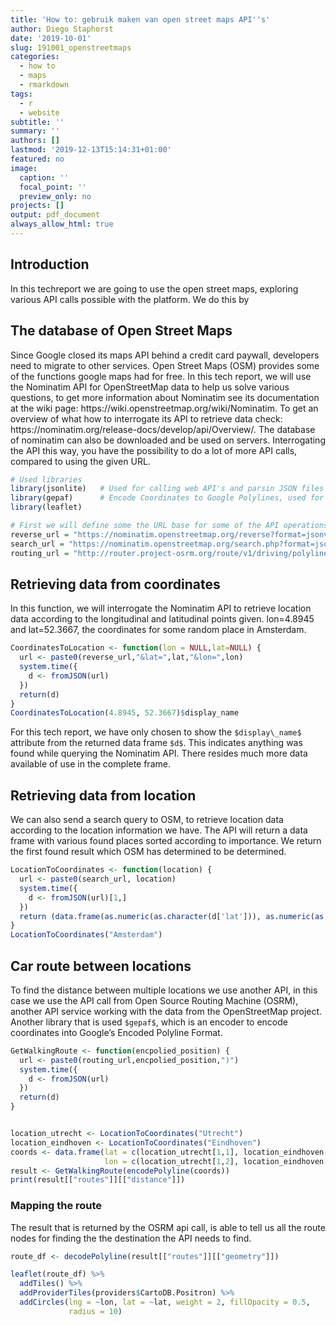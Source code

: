 ```yaml
---
title: 'How to: gebruik maken van open street maps API''s'
author: Diego Staphorst
date: '2019-10-01'
slug: 191001_openstreetmaps
categories:
  - how to
  - maps
  - rmarkdown
tags:
  - r
  - website
subtitle: ''
summary: ''
authors: []
lastmod: '2019-12-13T15:14:31+01:00'
featured: no
image:
  caption: ''
  focal_point: ''
  preview_only: no
projects: []
output: pdf_document
always_allow_html: true
---
```

## Introduction
In this techreport we are going to use the open street maps, exploring various API calls possible with the platform. We do this by 

## The database of Open Street Maps

Since Google closed its maps API behind a credit card paywall, developers need to migrate to other services. Open Street Maps (OSM) provides some of the functions google maps had for free. In this tech report, we will use the Nominatim API for OpenStreetMap data to help us solve various questions, to get more information about Nominatim see its documentation at the wiki page: https://wiki.openstreetmap.org/wiki/Nominatim. To get an overview of what how to interrogate its API to retrieve data check: https://nominatim.org/release-docs/develop/api/Overview/. The database of nominatim can also be downloaded and be used on servers. Interrogating the API this way, you have the possibility to do a lot of more API calls, compared to using the given URL.

```r
# Used libraries
library(jsonlite)   # Used for calling web API's and parsin JSON files 
library(gepaf)      # Encode Coordinates to Google Polylines, used for routing calls
library(leaflet)
```



```r
# First we will define some the URL base for some of the API operations
reverse_url = "https://nominatim.openstreetmap.org/reverse?format=jsonv2&"
search_url = "https://nominatim.openstreetmap.org/search.php?format=jsonv2&q="
routing_url = "http://router.project-osrm.org/route/v1/driving/polyline("
```

## Retrieving data from coordinates
In this function, we will interrogate the Nominatim API to retrieve location data according to the longitudinal and latitudinal points given. lon=4.8945 and lat=52.3667, the coordinates for some random place in Amsterdam.
```r
CoordinatesToLocation <- function(lon = NULL,lat=NULL) {
  url <- paste0(reverse_url,"&lat=",lat,"&lon=",lon)
  system.time({
    d <- fromJSON(url)
  })
  return(d)
}
CoordinatesToLocation(4.8945, 52.3667)$display_name

```
For this tech report, we have only chosen to show the `$display\_name$` attribute from the returned data frame `$d$`. This indicates anything was found while querying the Nominatim API. There resides much more data available of use in the complete frame.

## Retrieving data from location
We can also send a search query to OSM, to retrieve location data according to the location information we have. The API will return a data frame with various found places sorted according to importance. We return the first found result which OSM has determined to be determined.
```r
LocationToCoordinates <- function(location) {
  url <- paste0(search_url, location)
  system.time({
    d <- fromJSON(url)[1,]
  })
  return (data.frame(as.numeric(as.character(d['lat'])), as.numeric(as.character(d['lon']))))
}
LocationToCoordinates("Amsterdam")

```
## Car route between locations
To find the distance between multiple locations we use another API, in this case we use the API call from  Open Source Routing Machine (OSRM), another API service working with the data from the OpenStreetMap project. Another library that is used `$gepaf$`, which is an encoder to encode coordinates into Google's Encoded Polyline Format.

```r
GetWalkingRoute <- function(encpolied_position) {
  url <- paste0(routing_url,encpolied_position,")")
  system.time({
    d <- fromJSON(url)
  })
  return(d)
}


location_utrecht <- LocationToCoordinates("Utrecht")
location_eindhoven <- LocationToCoordinates("Eindhoven")
coords <- data.frame(lat = c(location_utrecht[1,1], location_eindhoven[1,1]),
                     lon = c(location_utrecht[1,2], location_eindhoven[1,2]))
result <- GetWalkingRoute(encodePolyline(coords))
print(result[["routes"]][["distance"]])
```
### Mapping the route
The result that is returned by the OSRM api call, is able to tell us all the route nodes for finding the the destination the API needs to find. 
```r
route_df <- decodePolyline(result[["routes"]][["geometry"]])

leaflet(route_df) %>% 
  addTiles() %>%
  addProviderTiles(providers$CartoDB.Positron) %>%
  addCircles(lng = ~lon, lat = ~lat, weight = 2, fillOpacity = 0.5,
             radius = 10)
```
